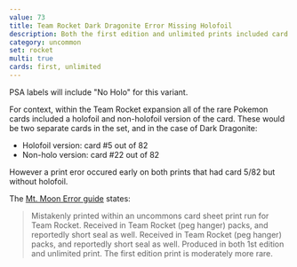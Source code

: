 ```yaml
---
value: 73
title: Team Rocket Dark Dragonite Error Missing Holofoil
description: Both the first edition and unlimited prints included card 5/82 without holofoil.
category: uncommon
set: rocket
multi: true
cards: first, unlimited
---
```


PSA labels will include "No Holo" for this variant.

For context, within the Team Rocket expansion all of the rare Pokemon cards included a holofoil and non-holofoil version of the card.
These would be two separate cards in the set, and in the case of Dark Dragonite:
- Holofoil version: card #5 out of 82
- Non-holo version: card #22 out of 82

However a print eror occured early on both prints that had card 5/82 but without holofoil.

The [Mt. Moon Error guide](https://mt-moon.proboards.com/thread/20744/masters-guide-pokemon-corrected-errors) states:

> Mistakenly printed within an uncommons card sheet print run for Team Rocket. Received in Team Rocket (peg hanger) packs, and reportedly short seal as well.
> Received in Team Rocket (peg hanger) packs, and reportedly short seal as well.
> Produced in both 1st edition and unlimited print. The first edition print is moderately more rare.
